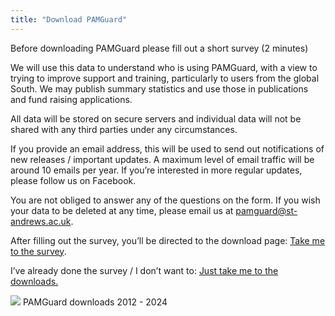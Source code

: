```yaml
---
title: "Download PAMGuard"
---
```


Before downloading PAMGuard please fill out a short survey (2 minutes)

We will use this data to understand who is using PAMGuard, with a view to trying to improve support and training, particularly to users from the global South. We may publish summary statistics and use those in publications and fund raising applications.

All data will be stored on secure servers and individual data will not be shared with any third parties under any circumstances.

If you provide an email address, this will be used to send out notifications of new releases / important updates. A maximum level of email traffic will be around 10 emails per year. If you're interested in more regular updates, please follow us on Facebook.

You are not obliged to answer any of the questions on the form. If you wish your data to be deleted at any time, please email us at [pamguard\@st-andrews.ac.uk](mailto:pamguard@st-andrews.ac.uk).

After filling out the survey, you'll be directed to the download page: [Take me to the survey](https://standrews.eu.qualtrics.com/jfe/form/SV_d6bOYU2Yj1Qvo0K).

I've already done the survey / I don't want to: [Just take me to the downloads.](./releases/download.html)

![](./images/pamguardstats.png)
PAMGuard downloads 2012 - 2024